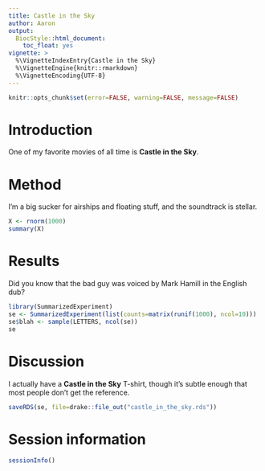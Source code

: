 ```yaml
---
title: Castle in the Sky 
author: Aaron
output:
  BiocStyle::html_document:
    toc_float: yes
vignette: >
  %\VignetteIndexEntry{Castle in the Sky}
  %\VignetteEngine{knitr::rmarkdown}
  %\VignetteEncoding{UTF-8}
---   
```


```r
knitr::opts_chunk$set(error=FALSE, warning=FALSE, message=FALSE)
```

# Introduction

One of my favorite movies of all time is **Castle in the Sky**.

# Method

I'm a big sucker for airships and floating stuff, and the soundtrack is stellar.

```r
X <- rnorm(1000)
summary(X)
```

# Results

Did you know that the bad guy was voiced by Mark Hamill in the English dub?

```r
library(SummarizedExperiment)
se <- SummarizedExperiment(list(counts=matrix(runif(1000), ncol=10)))
se$blah <- sample(LETTERS, ncol(se))
se
```

# Discussion

I actually have a **Castle in the Sky** T-shirt, though it's subtle enough that most people don't get the reference.

```r
saveRDS(se, file=drake::file_out("castle_in_the_sky.rds"))
```

# Session information

```r
sessionInfo()
```
